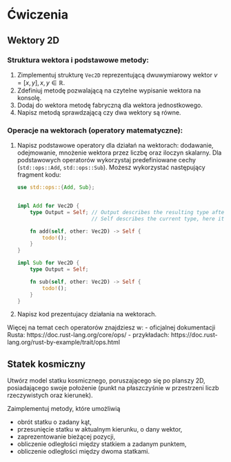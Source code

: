 
# Ćwiczenia

## Wektory 2D

### Struktura wektora i podstawowe metody:

1. Zimplementuj strukturę `Vec2D` reprezentującą dwuwymiarowy wektor $v = [x, y], x, y \in \mathbb{R}$. 
1. Zdefiniuj metodę pozwalającą na czytelne wypisanie wektora na konsolę.
1. Dodaj do wektora metodę fabryczną dla wektora jednostkowego.
1. Napisz metodą sprawdzającą czy dwa wektory są równe.

### Operacje na wektorach (operatory matematyczne):

1. Napisz podstawowe operatory dla działań na wektorach: dodawanie, odejmowanie, mnożenie wektora przez liczbę oraz iloczyn skalarny. Dla podstawowych operatorów wykorzystaj predefiniowane cechy (`std::ops::Add`, `std::ops::Sub`). Możesz wykorzystać następujący fragment kodu:
    ```rust copy
    use std::ops::{Add, Sub};


    impl Add for Vec2D {
        type Output = Self; // Output describes the resulting type after applying the + operator. 
                            // Self describes the current type, here it means Vec2D

        fn add(self, other: Vec2D) -> Self {
            todo!();
        }
    }

    impl Sub for Vec2D {
        type Output = Self;

        fn sub(self, other: Vec2D) -> Self {
            todo!();
        }
    }
    ```
1. Napisz kod prezentujacy działania na wektorach.

<Callout type="info">
Więcej na temat cech operatorów znajdziesz w:
- oficjalnej dokumentacji Rusta: https://doc.rust-lang.org/core/ops/ 
- przykładach: https://doc.rust-lang.org/rust-by-example/trait/ops.html
</Callout>

## Statek kosmiczny

Utwórz model statku kosmicznego, poruszającego się po planszy 2D, posiadającego swoje położenie (punkt na płaszczyśnie w przestrzeni liczb rzeczywistych oraz kierunek). 

Zaimplementuj metody, które umożliwią
- obrót statku o zadany kąt,
- przesunięcie statku w aktualnym kierunku, o dany wektor, 
- zaprezentowanie bieżącej pozycji, 
- obliczenie odległości między statkiem a zadanym punktem,
- obliczenie odległości między dwoma statkami.